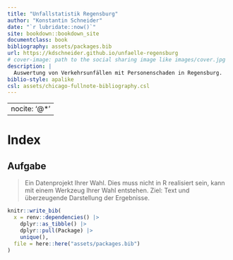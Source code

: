 ```yaml
--- 
title: "Unfallstatistik Regensburg"
author: "Konstantin Schneider"
date: "`r lubridate::now()`"
site: bookdown::bookdown_site
documentclass: book
bibliography: assets/packages.bib
url: https://kdschneider.github.io/unfaelle-regensburg
# cover-image: path to the social sharing image like images/cover.jpg
description: |
  Auswertung von Verkehrsunfällen mit Personenschaden in Regensburg.
biblio-style: apalike
csl: assets/chicago-fullnote-bibliography.csl
---
```


---
nocite: '@*'
---

# Index {#index}
## Aufgabe

> Ein Datenprojekt Ihrer Wahl. Dies muss nicht in R realisiert sein, kann mit einem Werkzeug Ihrer Wahl entstehen.
> Ziel: Text und überzeugende Darstellung der Ergebnisse.

```r
knitr::write_bib(
  x = renv::dependencies() |> 
    dplyr::as_tibble() |> 
    dplyr::pull(Package) |> 
    unique(),
  file = here::here("assets/packages.bib")
)
```
